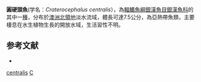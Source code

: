 {{Speciesbox 
| status = LC
| status_system = IUCN3.1
| taxon = Craterocephalus centralis
| authority =  [[Crowley|Crowley]] & [[Ivantsoff|Ivantsoff]], 1990
}}
'''圓硬頭魚'''(学名：''Craterocephalus centralis''），為[[輻鰭魚綱|輻鰭魚綱]][[銀漢魚目|銀漢魚目]][[銀漢魚科|銀漢魚科]]的其中一[[種|種]]，分布於[[澳洲|澳洲]][[北領地|北領地]]淡水流域，體長可達7.5公分，為亞熱帶魚類，主要棲息在水生植物生長的開放水域，生活習性不明。

==参考文献==
*{{FishBase_species|genus=Craterocephalus|species=centralis|year=2016|month=4}}

{{Taxonbar|from=Q4847740}}

[[Category:硬頭魚屬|centralis]]
[[Category:1990年描述的魚類|C]]